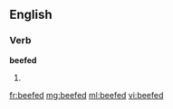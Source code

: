 ==English==

===Verb===
'''beefed'''

# {{past of|[[beef]]}}

[[fr:beefed]]
[[mg:beefed]]
[[ml:beefed]]
[[vi:beefed]]